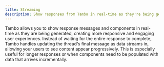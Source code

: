 ```yaml
---
title: Streaming
description: Show responses from Tambo in real-time as they're being generated.
---
```


Tambo allows you to show response messages and components in real-time as they are being generated, creating more responsive and engaging user experiences. Instead of waiting for the entire response to complete, Tambo handles updating the thread's final message as data streams in, allowing your users to see content appear progressively. This is especially useful for longer responses or when components need to be populated with data that arrives incrementally.


<LearnMore
  title="More about streaming"
  description="Learn how to show components as their props stream in"
  href="/docs/concept-details/streaming"
/>
